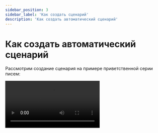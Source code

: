 ```yaml
---
sidebar_position: 3
sidebar_label: 'Как создать сценарий'
description: 'Как создать автоматический сценарий'
---
```



# Как создать автоматический сценарий

Рассмотрим создание сценария на примере приветственной серии писем:

<Video src="https://rutube.ru/play/embed/b69894307fcdf011a8be2b16c8e75284" />

Посмотреть видеоурок можно также на [YouTube](https://youtu.be/EOX1Mz3qaUY?si=UwMPvCL8z_13_Y3H).

**Читайте также:**<br/>
[Что такое сценарий и как его создать](https://docs.sendsay.ru/automations/automation-with-workflows/workflow-creation)<br/>
[Гайд по работе со сценариями](https://docs.sendsay.ru/automations/automation-with-workflows/workflow-guide)<br/>
[Как настроить приветственную серию писем: пошаговая инструкция](https://docs.sendsay.ru/automations/automation-with-workflows/welcome-series-with-workflow)
